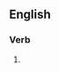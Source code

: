 {{also|Pythagorizing}}

==English==

===Verb===
{{head|en|present participle}}

# {{present participle of|pythagorize|lang=en|nocat=1}}